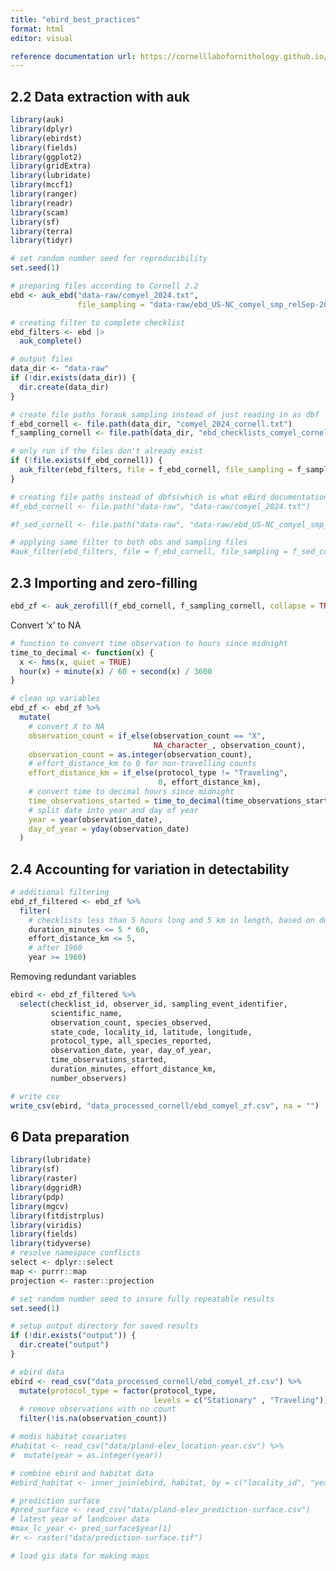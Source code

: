 ---
title: "ebird_best_practices"
format: html
editor: visual

reference documentation url: https://cornelllabofornithology.github.io/ebird-best-practices/ebird.html 
---

## 2.2 Data extraction with auk

```{r}
library(auk)
library(dplyr)
library(ebirdst)
library(fields)
library(ggplot2)
library(gridExtra)
library(lubridate)
library(mccf1)
library(ranger)
library(readr)
library(scam)
library(sf)
library(terra)
library(tidyr)

# set random number seed for reproducibility
set.seed(1)

```

```{r}
# preparing files according to Cornell 2.2 
ebd <- auk_ebd("data-raw/comyel_2024.txt", 
               file_sampling = "data-raw/ebd_US-NC_comyel_smp_relSep-2024_sampling.txt")

# creating filter to complete checklist
ebd_filters <- ebd |>
  auk_complete()
```

```{r}
# output files
data_dir <- "data-raw"
if (!dir.exists(data_dir)) {
  dir.create(data_dir)
}

# create file paths forauk_sampling instead of just reading in as dbf 
f_ebd_cornell <- file.path(data_dir, "comyel_2024_cornell.txt")
f_sampling_cornell <- file.path(data_dir, "ebd_checklists_comyel_cornell.txt")

# only run if the files don't already exist
if (!file.exists(f_ebd_cornell)) {
  auk_filter(ebd_filters, file = f_ebd_cornell, file_sampling = f_sampling_cornell)
}
```

```{r}
# creating file paths instead of dbfs(which is what eBird documentation does through f_ebd and f_sed)
#f_ebd_cornell <- file.path("data-raw", "data-raw/comyel_2024.txt")

#f_sed_cornell <- file.path("data-raw", "data-raw/ebd_US-NC_comyel_smp_relSep-2024_sampling.txt")

# applying same filter to both obs and sampling files 
#auk_filter(ebd_filters, file = f_ebd_cornell, file_sampling = f_sed_cornell, overwrite = TRUE)
```

## 2.3 Importing and zero-filling

```{r}
ebd_zf <- auk_zerofill(f_ebd_cornell, f_sampling_cornell, collapse = TRUE)
```

Convert 'x' to NA

```{r}
# function to convert time observation to hours since midnight
time_to_decimal <- function(x) {
  x <- hms(x, quiet = TRUE)
  hour(x) + minute(x) / 60 + second(x) / 3600
}

# clean up variables
ebd_zf <- ebd_zf %>% 
  mutate(
    # convert X to NA
    observation_count = if_else(observation_count == "X", 
                                NA_character_, observation_count),
    observation_count = as.integer(observation_count),
    # effort_distance_km to 0 for non-travelling counts
    effort_distance_km = if_else(protocol_type != "Traveling", 
                                 0, effort_distance_km),
    # convert time to decimal hours since midnight
    time_observations_started = time_to_decimal(time_observations_started),
    # split date into year and day of year
    year = year(observation_date),
    day_of_year = yday(observation_date)
  )
```

## 2.4 Accounting for variation in detectability

```{r}
# additional filtering
ebd_zf_filtered <- ebd_zf %>% 
  filter(
    # checklists less than 5 hours long and 5 km in length, based on documentation suggestion
    duration_minutes <= 5 * 60,
    effort_distance_km <= 5,
    # after 1960
    year >= 1960)
```

Removing redundant variables

```{r}
ebird <- ebd_zf_filtered %>% 
  select(checklist_id, observer_id, sampling_event_identifier,
         scientific_name,
         observation_count, species_observed, 
         state_code, locality_id, latitude, longitude,
         protocol_type, all_species_reported,
         observation_date, year, day_of_year,
         time_observations_started, 
         duration_minutes, effort_distance_km,
         number_observers)

# write csv 
write_csv(ebird, "data_processed_cornell/ebd_comyel_zf.csv", na = "")
```

## 6 Data preparation

```{r}
library(lubridate)
library(sf)
library(raster)
library(dggridR)
library(pdp)
library(mgcv)
library(fitdistrplus)
library(viridis)
library(fields)
library(tidyverse)
# resolve namespace conflicts
select <- dplyr::select
map <- purrr::map
projection <- raster::projection

# set random number seed to insure fully repeatable results
set.seed(1)

# setup output directory for saved results
if (!dir.exists("output")) {
  dir.create("output")
}

# ebird data
ebird <- read_csv("data_processed_cornell/ebd_comyel_zf.csv") %>% 
  mutate(protocol_type = factor(protocol_type, 
                                levels = c("Stationary" , "Traveling"))) %>%
  # remove observations with no count
  filter(!is.na(observation_count))

# modis habitat covariates
#habitat <- read_csv("data/pland-elev_location-year.csv") %>% 
#  mutate(year = as.integer(year))

# combine ebird and habitat data
#ebird_habitat <- inner_join(ebird, habitat, by = c("locality_id", "year"))

# prediction surface
#pred_surface <- read_csv("data/pland-elev_prediction-surface.csv")
# latest year of landcover data
#max_lc_year <- pred_surface$year[1]
#r <- raster("data/prediction-surface.tif")

# load gis data for making maps

```
